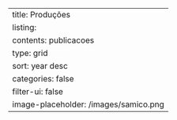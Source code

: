 ---
title: Produções
listing:
  contents: publicacoes
  type: grid
  sort: year desc
  categories: false
  filter-ui: false
  image-placeholder: /images/samico.png
---